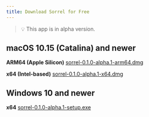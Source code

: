 ```yaml
---
title: Download Sorrel for Free
---
```


> 💡 This app is in alpha version.

## macOS 10.15 (Catalina) and newer
**ARM64 (Apple Silicon)**
[sorrel-0.1.0-alpha.1-arm64.dmg](https://github.com/abednego-s/sorrel-releases/releases/download/v0.1.0-alpha.1/sorrel-0.1.0-alpha.1-arm64.dmg)

**x64 (Intel-based)**
[sorrel-0.1.0-alpha.1-x64.dmg](https://github.com/abednego-s/sorrel-releases/releases/download/v0.1.0-alpha.1/sorrel-0.1.0-alpha.1-x64.dmg)

## Windows 10 and newer
**x64**
[sorrel-0.1.0-alpha.1-setup.exe](https://github.com/abednego-s/sorrel-releases/releases/download/v0.1.0-alpha.1/sorrel-0.1.0-alpha.1-setup.exe)
